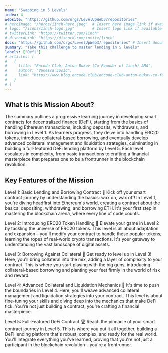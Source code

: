 ```yaml
---
name: "Swapping in 5 Levels"
index: 4
website: "https://github.com/orgs/LevelUpWeb3/repositories"
# heroImage: "/heros/1inch-hero.jpeg"  # Insert hero image link if available
# logo: "/icons/1inch-logo.jpg"        # Insert logo link if available
# twitterLink: "https://twitter.com/1inch"
# discordLink: "https://discord.com/invite/1inch"
docs: "https://github.com/orgs/LevelUpWeb3/repositories" # Insert documentation link if available
summary: "Take this challenge to master lending in 5 levels"
labels: ["Defi"]
# articles: [
#   {
#     title: "Encode Club: Anton Bukov (Co-Founder of 1inch) AMA",
#     author: "Vanessa Losic",
#     link: "https://www.blog.encode.club/encode-club-anton-bukov-co-founder-of-1inch-ama-f05119bded09"
#   }
# ]
---
```


## What is this Mission About?

The summary outlines a progressive learning journey in developing smart contracts for decentralized finance (DeFi), starting from the basics of handling Ethereum transactions, including deposits, withdrawals, and borrowing in Level 1. As learners progress, they delve into handling ERC20 tokens, introduce collateral-based borrowing, and eventually develop advanced collateral management and liquidation strategies, culminating in building a full-featured DeFi lending platform by Level 5. Each level escalates in complexity, from basic transactions to crafting a financial masterpiece that prepares one to be a frontrunner in the blockchain revolution.

## Key Features of the Mission

Level 1: Basic Lending and Borrowing Contract 🚀
Kick off your smart contract journey by understanding the basics: wax on, wax off! In Level 1, you're diving headfirst into Ethereum's world, creating a contract about the basics: depositing, withdrawing, and borrowing ETH. It's your first step in mastering the blockchain arena, where every line of code counts.

Level 2: Introducing ERC20 Token Handling 🌌
Elevate your game in Level 2 by tackling the universe of ERC20 tokens. This level is all about adaptation and expansion – you'll modify your contract to handle these popular tokens, learning the ropes of real-world crypto transactions. It's your gateway to understanding the vast landscape of digital assets.

Level 3: Borrowing Against Collateral 💪
Get ready to level up in Level 3! Here, you'll bring collateral into the mix, adding a layer of complexity to your contract. This is where you start playing with the big guns, introducing collateral-based borrowing and planting your feet firmly in the world of risk and reward.

Level 4: Advanced Collateral and Liquidation Mechanics 🌟
It's time to push the boundaries in Level 4. Here, you'll weave advanced collateral management and liquidation strategies into your contract. This level is about fine-tuning your skills and diving deep into the mechanics that make DeFi tick. You're not just building a contract; you're crafting a financial masterpiece.

Level 5: Full-Featured DeFi Contract 🏆
Reach the pinnacle of your smart contract journey in Level 5. This is where you put it all together, building a DeFi lending platform that's robust, complex, and ready for the real world. You'll integrate everything you've learned, proving that you're not just a participant in the blockchain revolution – you're a frontrunner.
